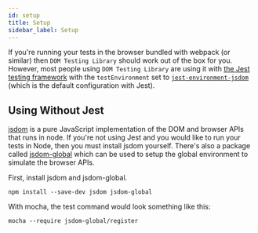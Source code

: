 ```yaml
---
id: setup
title: Setup
sidebar_label: Setup
---
```


If you're running your tests in the browser bundled with webpack (or similar)
then `DOM Testing Library` should work out of the box for you. However, most
people using `DOM Testing Library` are using it with
[the Jest testing framework](https://jestjs.io/) with the `testEnvironment` set
to
[`jest-environment-jsdom`](https://www.npmjs.com/package/jest-environment-jsdom)
(which is the default configuration with Jest).

## Using Without Jest

[jsdom](https://github.com/jsdom/jsdom) is a pure JavaScript implementation of
the DOM and browser APIs that runs in node. If you're not using Jest and you
would like to run your tests in Node, then you must install jsdom yourself.
There's also a package called
[jsdom-global](https://github.com/rstacruz/jsdom-global) which can be used to
setup the global environment to simulate the browser APIs.

First, install jsdom and jsdom-global.

```
npm install --save-dev jsdom jsdom-global
```

With mocha, the test command would look something like this:

```
mocha --require jsdom-global/register
```
